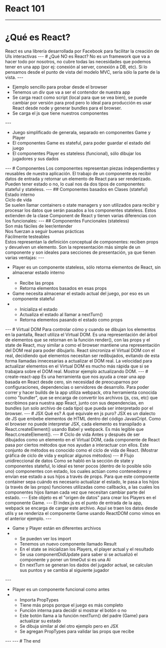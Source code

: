 
# React 101
---
# ¿Qué es React?
<Notes>
  React es una librería desarrollada por Facebook para facilitar la creación de UIs interactivas
</Notes>
---
# ¿Qué NO es React?
<Notes>
  No es un framework que va a hacer todo por nosotros, no cubre todas las necesidades que podemos tener
  en una app (por ej: conexión al server, conexión a DB, etc). Si lo pensamos desde el punto de
  vista del modelo MVC, sería sólo la parte de la vista.
</Notes>
---
<CodeSurfer
  title="index.html"
  code={require("!raw-loader!../browser-example/index.html")}
  lang="html"
  showNumbers={false}
  theme={oceanicNext}
  steps={[
    { range: [9, 10] },
    { tokens: { 9: [4, 5, 6, 7, 8] } },
    { range: [13, 14] },
    { lines: [18] },
  ]}
/>
<Notes>
  <ul>
    <li>Ejemplo sencillo para probar desde el browser</li>
    <li>Tenemos un div que va a ser el contendor de nuestra app</li>
    <li>Se carga react como script (local para que se vea bien), se puede cambiar por versión para prod pero
      lo ideal para producción es usar React desde node y generar bundles para el browser.</li>
    <li>Se carga el js que tiene nuestros componentes</li>
  </ul>
</Notes>
---
<CodeSurfer
  title="generala.js"
  code={require("!raw-loader!../browser-example/js/generala.js")}
  lang="javascript"
  showNumbers={false}
  theme={oceanicNext}
  steps={[
    { range: [1, 24] },
    { range: [26, 45] },
    { range: [47, 50] },
  ]}
/>
<Notes>
  <ul>
    <li>Juego simplificado de generala, separado en componentes Game y Player</li>
    <li>El componentes Game es stateful, para poder guardar el estado del juego</li>
    <li>El componentes Player es stateless (funcional), sólo dibujar los jugadores y sus dados</li>
  </ul>
</Notes>
---
# Componentes
<Notes>
  Los componentes representan piezas independientes y reusables de nuestra aplicación. El trabajo de un
  componente es recibir datos de entrada y retornar un elemento de React para ser renderizado. Pueden tener
  estado o no, lo cual nos da dos tipos de componentes: stateful y stateless.
</Notes>
---
## Componentes basados en Clases (stateful)
<Appear>
  <div>Estado interno</div>
  <div>Ciclo de vida</div>
</Appear>
<Notes>
  Se suelen llamar containers o state managers y son utilizados para recibir y procesar los datos
  que serán pasados a los componentes stateless. Estos extienden de la clase Component de React y
  tienen varias diferencias con los funcionales:
</Notes>
---
## Componentes Funcionales (stateless)
<Appear>
  <div>Son más fáciles de leer/entender</div>
  <div>Nos fuerzan a seguir buenas prácticas</div>
  <div>Fácilmente testeables</div>
</Appear>
<Notes>
  Estos representan la definición conceptual de componentes: reciben props y devuelven un elemento.
  Son la representación más simple de un componente y son ideales para secciones de presentación,
  ya que tienen varias ventajas:
</Notes>
---
<CodeSurfer
  title="generala.js"
  code={require("!raw-loader!../browser-example/js/generala.js")}
  lang="javascript"
  showNumbers={false}
  theme={oceanicNext}
  steps={[
    { range: [26, 45] },
    { range: [27, 28] },
    { range: [29, 44] },
    { range: [1, 24] },
    { range: [5, 7] },
    { range: [13, 15] },
    { range: [18, 23] },
  ]}
/>
<Notes>
  <ul>
    <li>Player es un componente stateless, sólo retorna elementos de React, sin almacenar estado interno</li>
    <li>
      <ul>
        <li>Recibe las props</li>
        <li>Retorna elementos basados en esas props</li>
      </ul>
    </li>
    <li>Game necesita almacenar el estado actual del juego, por eso es un componente stateful</li>
    <li>
      <ul>
        <li>Inicializa el estado</li>
        <li>Actualiza el estado al llamar a nextTurn()</li>
        <li>Retorna elementos pasando el estado como props</li>
      </ul>
    </li>
  </ul>
</Notes>
---
# Virtual DOM
<Notes>
  Para controlar cómo y cuando se dibujan los elementos en la pantalla, React utiliza el Virtual DOM. 
  Es una representación del árbol de elementos que se retornan en la función render(), con las props y el 
  state de React, muy similar a como el browser mantiene una representación del DOM real para poder dibujarlo. 
  React sincroniza el Virtual DOM con el real, decidiendo qué elementos necesitan ser redibujados, evitando 
  de esta forma llamadas innecesarias a actualizar el DOM real. La velocidad para actualizar elementos en el
  Virtual DOM es mucho más rápida que si se trabajara sobre el DOM real.
  Mostrar ejemplo actualizando DOM.
</Notes>
---
# create-react-app
<Notes>
  Es una herramienta que nos ayuda a crear una app basada en React desde cero, sin necesidad de 
  preocuparnos por configuraciones, dependencias o servidores de desarrollo. Para poder correr y hacer 
  builds de la app utiliza webpack, otra herramienta conocida como "bundler", que se encarga de convertir 
  los archivos (js, css, etc) que escribimos para nuestra app React, junto con sus dependencias, en bundles 
  (un solo archivo de cada tipo) que pueda ser interpretado por el browser.
</Notes>
---
# JSX
<Notes>
  Qué es? A qué equivale en js puro?
  JSX es un dialecto de JS que embebe elementos de HTML dentro del código JavasCript. Como el browser 
  no puede interpretar JSX, cada elemento es transpilado a React.createElement() usando Babel y webpack. 
  Es más legible que React.createElement().
</Notes>
---
# Ciclo de vida
<Notes>
  Antes y después de ser dibujados como un elemento en el Virtual DOM, cada componente de React pasa 
  por ciertos métodos que nos ayudan a interactuar con ellos. Este conjunto de métodos es conocido como el 
  ciclo de vida de React. (Mostrar gráfica de ciclo de vida y explicar algunos métodos)
</Notes>
---
# Flujo unidireccional de datos
<Notes>
  Como se habló en la sección de state y componentes stateful, lo ideal es tener pocos (dentro de lo 
  posible sólo uno) componentes con estado, los cuales actúan como contenedores y envían ese estado a sus 
  hijos a través de props. Para que este componente container sepa cuándo es necesario actualizar el estado, 
  le pasa a los hijos (a través de las props) funciones utilizadas como callbacks, a las cuales los componentes 
  hijos llaman cada vez que necesitan cambiar parte del estado.
</Notes>
---
<CodeSurfer
  title="utils.js"
  code={require("!raw-loader!../create-react-app-example/src/utils.js")}
  lang="javascript"
  showNumbers={false}
  theme={oceanicNext}
  steps={[
    { range: [5, 18] },
  ]}
/>
<Notes>
  Este objeto es el "origen de datos" para crear los Players en el componente Game.
</Notes>
---
<CodeSurfer
  title="index.js"
  code={require("!raw-loader!../create-react-app-example/src/index.js")}
  lang="javascript"
  showNumbers={false}
  theme={oceanicNext}
  steps={[
    { range: [8, 13] },
  ]}
/>
<Notes>
  El index.js es el punto de entrada de la app, webpack se encarga de cargar este archivo.
  Aquí se traen los datos desde utils y se renderiza el componente Game usando ReactDOM como vimos en el anterior ejemplo.
</Notes>
---
<CodeSurfer
  title="Game.js"
  code={require("!raw-loader!../create-react-app-example/src/components/Game.js")}
  lang="javascript"
  showNumbers={false}
  theme={oceanicNext}
  steps={[
    { range: [1, 5] },
    { range: [5, 5] },
    { range: [12, 23] },
    { range: [28, 36] },
    { range: [38, 57] },
    { range: [59, 82] },
  ]}
/>
<Notes>
  <ul>
    <li>Game y Player están en diferentes archivos</li>
    <li>
      <ul>
        <li>Se pueden ver los import</li>
        <li>Tenemos un nuevo componente llamado Result</li>
        <li>En el state se inicializan los Players, el player actual y el resultado</li>
        <li>Se usa componentDidUpdate para saber si se actualizó el componente y poner un timeOut si es una AI</li>
        <li>En nextTurn se generan los dados del jugador actual, se calculan sus puntos y se cambia al siguiente jugador</li>
      </ul>
    </li>
  </ul>
</Notes>
---
<CodeSurfer
  title="Player.js"
  code={require("!raw-loader!../create-react-app-example/src/components/Player.js")}
  lang="javascript"
  showNumbers={false}
  theme={oceanicNext}
  steps={[
    { range: [1, 3] },
    { range: [6, 8] },
    { range: [10, 20] },
    { range: [22, 35] },
    { range: [38, 45] },
    { range: [47, 48] },
  ]}
/>
<Notes>
  <ul>
    <li>Player es un componente funcional como antes</li>
    <li>
      <ul>
        <li>Importa PropTypes</li>
        <li>Tiene más props porque el juego es más completo</li>
        <li>Función interna para decidir si mostrar el botón o no</li>
        <li>Este botón llama a la función nextTurn() del padre (Game) para actualizar su estado</li>
        <li>Se dibuja similar al del otro ejemplo pero en JSX</li>
        <li>Se agregan PropTypes para validar las props que recibe</li>
      </ul>
    </li>
  </ul>
</Notes>
---
<CodeSurfer
  title="Result.js"
  code={require("!raw-loader!../create-react-app-example/src/components/Result.js")}
  lang="javascript"
  showNumbers={false}
  theme={oceanicNext}
  steps={[
    { range: [8, 14] },
  ]}
/>
---
# The end
